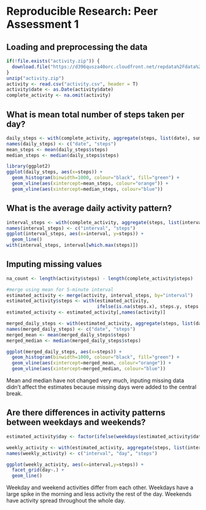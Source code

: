# Reproducible Research: Peer Assessment 1


## Loading and preprocessing the data

```r
if(!file.exists("activity.zip")) {
  download.file("https://d396qusza40orc.cloudfront.net/repdata%2Fdata%2Factivity.zip", destfile="activity.zip", method="curl")
}
unzip("activity.zip")
activity <- read.csv("activity.csv", header = T)
activity$date <- as.Date(activity$date)
complete_activity <- na.omit(activity)
```

## What is mean total number of steps taken per day?

```r
daily_steps <- with(complete_activity, aggregate(steps, list(date), sum))
names(daily_steps) <- c("date", "steps")
mean_steps <- mean(daily_steps$steps)
median_steps <- median(daily_steps$steps)

library(ggplot2)
ggplot(daily_steps, aes(x=steps)) + 
  geom_histogram(binwidth=1000, colour="black", fill="green") + 
  geom_vline(aes(xintercept=mean_steps, colour="orange")) + 
  geom_vline(aes(xintercept=median_steps, colour="blue"))

```

## What is the average daily activity pattern?

```r
interval_steps <- with(complete_activity, aggregate(steps, list(interval), mean))
names(interval_steps) <- c("interval", "steps")
ggplot(interval_steps, aes(x=interval, y=steps)) +
  geom_line()
with(interval_steps, interval[which.max(steps)])
```

## Imputing missing values

```r
na_count <- length(activity$steps) - length(complete_activity$steps)

#merge using mean for 5-minute interval
estimated_activity <- merge(activity, interval_steps, by="interval")
estimated_activity$steps <- with(estimated_activity,
                                 ifelse(is.na(steps.x), steps.y, steps.x))
estimated_activity <- estimated_activity[,names(activity)]

merged_daily_steps <- with(estimated_activity, aggregate(steps, list(date), sum))
names(merged_daily_steps) <- c("date", "steps")
merged_mean <- mean(merged_daily_steps$steps)
merged_median <- median(merged_daily_steps$steps)

ggplot(merged_daily_steps, aes(x=steps)) + 
  geom_histogram(binwidth=1000, colour="black", fill="green") + 
  geom_vline(aes(xintercept=merged_mean, colour="orange")) + 
  geom_vline(aes(xintercept=merged_median, colour="blue"))
```

Mean and median have not changed very much, inputing missing data didn't affect the estimates because missing days were added to the central break.

## Are there differences in activity patterns between weekdays and weekends?

```r
estimated_activity$day <- factor(ifelse(weekdays(estimated_activity$date) %in% c("Saturday", "Sunday"), "weekend", "weekday"))

weekly_activity <- with(estimated_activity, aggregate(steps, list(interval, day), mean))
names(weekly_activity) <- c("interval", "day", "steps")

ggplot(weekly_activity, aes(x=interval,y=steps)) +
  facet_grid(day~.) +
  geom_line()
```

Weekday and weekend activities differ from each other. Weekdays have a large spike in the morning and less activity the rest of the day. Weekends have activity spread throughout the whole day.